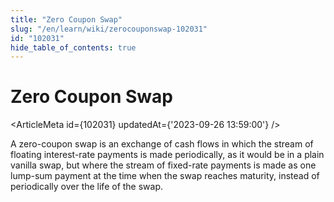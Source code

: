```yaml
---
title: "Zero Coupon Swap"
slug: "/en/learn/wiki/zerocouponswap-102031"
id: "102031"
hide_table_of_contents: true
---
```



# Zero Coupon Swap

<ArticleMeta id={102031} updatedAt={'2023-09-26 13:59:00'} />
<div className='border-solid border-b border-t-0 my-4 border-[var(--ifm-color-gray-300)]' />

A zero-coupon swap is an exchange of cash flows in which the stream of floating interest-rate payments is made periodically, as it would be in a plain vanilla swap, but where the stream of fixed-rate payments is made as one lump-sum payment at the time when the swap reaches maturity, instead of periodically over the life of the swap.
